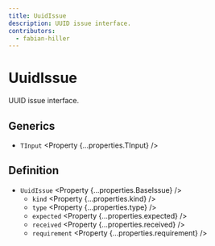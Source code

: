 ```yaml
---
title: UuidIssue
description: UUID issue interface.
contributors:
  - fabian-hiller
---
```



# UuidIssue

UUID issue interface.

## Generics

- `TInput` <Property {...properties.TInput} />

## Definition

- `UuidIssue` <Property {...properties.BaseIssue} />
  - `kind` <Property {...properties.kind} />
  - `type` <Property {...properties.type} />
  - `expected` <Property {...properties.expected} />
  - `received` <Property {...properties.received} />
  - `requirement` <Property {...properties.requirement} />
